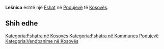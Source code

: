 {{Fshat në Kosovës
 | Emri                = Lešnica
| srp_N_name = Lešnica
| srp_N_FULL_NAME_RO = Lešnica
| srp_N_FULL_NAME_ND_RO = Lesnica
| srp_N_SORT_NAME_RG = LESNICA
| srp_N_FULL_NAME_RG = Lešnica
| srp_N_FULL_NAME_ND_RG = Lesnica

 | Emri (Rasa dhanore) = 
 | Figura              = 
 | Shteti              = Kosovo
 | Komuna              = Podujevë
 | Kodi postar         = 
 | Sipërfaqja          = 

 | Popullsia           = 

 | Regj. i popullsisë  = 
 | Dend. e popullsisë  = 
 | Faqja zyrtare       = 
 <!--- Koordinatat ----> 
 | Gjerësia            = 42.856667
 | Gjatësia            = 21.1175
 | Lartësia            = 
}}
'''Lešnica''' është një [[Fshat]] në [[Podujevë]] të [[Kosovës]].

<!-- == Gjeografia == -->
<!-- == Historia == -->
<!-- == Demografia == -->
== Shih edhe ==
{{Komuna Podujevë}}
{{Kosovo-Administrata-Cung}}

[[Kategoria:Fshatra në Kosovës]]
[[Kategoria:Fshatra në Kommunes Podujevë]]
[[Kategoria:Vendbanime në Kosovës]]